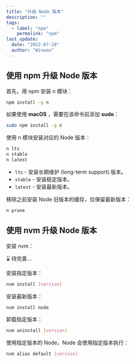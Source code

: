 ```yaml
---
title: "升级 Node 版本"
description: ""
tags:
  - label: "npm"
    permalink: "npm"
last_update:
  date: "2022-07-28"
  author: "Winwoo"
---
```



## 使用 npm 升级 Node 版本

首先，用 npm 安装 n 模块：

```bash
npm install -g n
```

如果使用 **macOS** ，需要在该命令前添加 **<TH>sudo</TH>**：

```bash
sudo npm install -g n
```

使用 n 模块安装对应的 Node 版本：

```bash
n lts
n stable
n latest
```

- `lts` - 安装长期维护 (long-term support) 版本。
- `stable` - 安装稳定版本。
- `latest` - 安装最新版本。

移除之前安装 Node 旧版本的缓存，仅保留最新版本：

```bash
n prune
```

## 使用 nvm 升级 Node 版本

安装 nvm：

⌛️ 待完善...

安装指定版本：

```bash
nvm install [version]
```

安装最新版本：

```bash
nvm install node
```

卸载指定版本：

```bash
nvm uninstall [version]
```

使用指定版本的 Node，Node 会使用指定版本执行：

```bash
nvm alias default [version]
```
